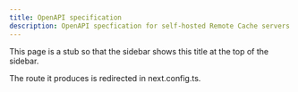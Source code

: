 ```yaml
---
title: OpenAPI specification
description: OpenAPI specfication for self-hosted Remote Cache servers.
---
```


This page is a stub so that the sidebar shows this title at the top of the sidebar.

The route it produces is redirected in next.config.ts.
